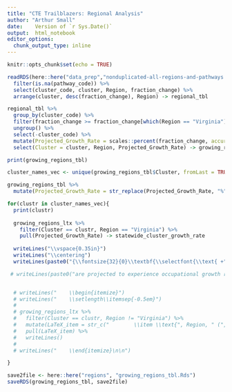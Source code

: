 ```yaml
---
title: "CTE Trailblazers: Regional Analysis"
author: "Arthur Small"
date:    Version of `r Sys.Date()`
output:  html_notebook
editor_options: 
  chunk_output_type: inline
---
```

 
```r
knitr::opts_chunk$set(echo = TRUE)
```

```r
readRDS(here::here("data_prep","nonduplicated-all-regions-and-pathways.Rds")) %>%
  filter(is.na(pathway_code)) %>%
  select(cluster_code, cluster, Region, fraction_change) %>%
  arrange(cluster, desc(fraction_change), Region) -> regional_tbl

regional_tbl %>% 
  group_by(cluster_code) %>%
  filter(fraction_change >= fraction_change[which(Region == "Virginia")]) %>%
  ungroup() %>%
  select(-cluster_code) %>%
  mutate(Projected_Growth_Rate = scales::percent(fraction_change, accuracy = 0.1L)) %>%
  select(Cluster = cluster, Region, Projected_Growth_Rate) -> growing_regions_tbl
```

```r
print(growing_regions_tbl)
```

```r
cluster_names_vec <- unique(growing_regions_tbl$Cluster, fromLast = TRUE)

growing_regions_tbl %>% 
  mutate(Projected_Growth_Rate = str_replace(Projected_Growth_Rate, "%", "\\\\%")) -> growing_regions_ltx

for(clustr in cluster_names_vec){
  print(clustr)
  
  growing_regions_ltx %>% 
    filter(Cluster == clustr, Region == "Virginia") %>% 
    pull(Projected_Growth_Rate) -> statewide_cluster_growth_rate
  
  writeLines("\\vspace{0.35in}")
  writeLines("\\centering")
  writeLines(paste0("{\\fontsize{32}{0}\\textbf{\\selectfont{\\text{ +",statewide_cluster_growth_rate, "} }} } \\\\\\vspace{0.35in}\n"))

 # writeLines(paste0("are projected to experience occupational growth rates higher than the ",statewide_cluster_growth_rate, " statewide average:"))


  # writeLines("    \\begin{itemize}")
  # writeLines("    \\setlength\\itemsep{-0.5em}")
  # 
  # growing_regions_ltx %>%
  #   filter(Cluster == clustr, Region != "Virginia") %>%
  #   mutate(LaTeX_item = str_c("        \\item \\text{", Region, " (", Projected_Growth_Rate,")" ,"}")) %>%
  #   pull(LaTeX_item) %>%
  #   writeLines()
  # 
  # writeLines("    \\end{itemize}\n\n")

}
```

```r
save2file <- here::here("regions", "growing_regions_tbl.Rds")
saveRDS(growing_regions_tbl, save2file)
```

